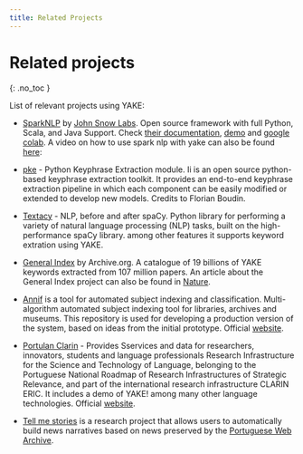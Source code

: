 ```yaml
---
title: Related Projects
---
```


# Related projects
{: .no_toc }

List of relevant projects using YAKE:

- [SparkNLP](https://github.com/JohnSnowLabs/spark-nlp) by [John Snow Labs](https://www.johnsnowlabs.com/). 
Open source framework with full Python, Scala, and Java Support. Check [their documentation](https://nlp.johnsnowlabs.com/docs/en/annotators#yakekeywordextraction), [demo](https://demo.johnsnowlabs.com/public/KEYPHRASE_EXTRACTION/) and [google colab](https://colab.research.google.com/github/JohnSnowLabs/spark-nlp-workshop/blob/master/tutorials/streamlit_notebooks/KEYPHRASE_EXTRACTION.ipynb). A video on how to use spark nlp with yake can also be found [here](https://events.johnsnowlabs.com/john-snow-labs-nlu-become-a-data-science-superhero-with-one-line-of-python-code): 

- [pke](https://github.com/boudinfl/pke) - Python Keyphrase Extraction module.
Ii is an open source python-based keyphrase extraction toolkit. It provides an end-to-end keyphrase extraction pipeline in which each component can be easily modified or extended to develop new models. Credits to Florian Boudin.
 
- [Textacy](https://github.com/chartbeat-labs/textacy) - NLP, before and after spaCy.
Python library for performing a variety of natural language processing (NLP) tasks, built on the high-performance spaCy library. among other features it supports keyword extration using YAKE.

- [General Index](https://archive.org/details/GeneralIndex) by Archive.org. 
A catalogue of 19 billions of YAKE keywords extracted from 107 million papers. An article about the General Index project can also be found in [Nature](https://www.nature.com/articles/d41586-021-02895-8).

- [Annif](https://github.com/NatLibFi/Annif) is a tool for automated subject indexing and classification.
Multi-algorithm automated subject indexing tool for libraries, archives and museums. This repository is used for developing a production version of the system, based on ideas from the initial prototype. Official [website](http://annif.org/).

- [Portulan Clarin](https://portulanclarin.net/workbench/liaad-yake/) - Provides Sservices and data for researchers, innovators, students and language professionals
Research Infrastructure for the Science and Technology of Language, belonging to the Portuguese National Roadmap of  Research Infrastructures of Strategic Relevance, and part of the international research infrastructure CLARIN ERIC. It includes a demo of YAKE! among many other language technologies. Official [website](https://portulanclarin.net/).

- [Tell me stories](https://contamehistorias.pt/arquivopt) is a research project that allows users to automatically build news narratives based on news preserved by the [Portuguese Web Archive](https://arquivo.pt). 